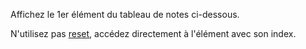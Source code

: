 Affichez le 1er élément du tableau de notes ci-dessous.

N'utilisez pas [reset](https://www.php.net/manual/en/function.reset), accédez
directement à l'élément avec son index.
